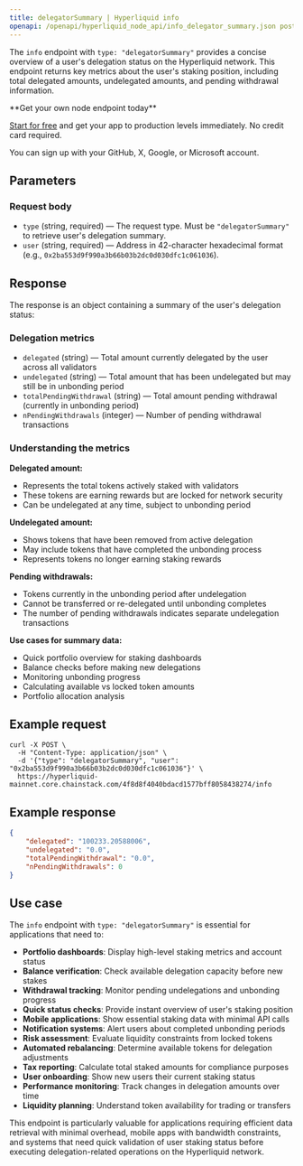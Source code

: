 ```yaml
---
title: delegatorSummary | Hyperliquid info
openapi: /openapi/hyperliquid_node_api/info_delegator_summary.json post /4f8d8f4040bdacd1577bff8058438274/info
---
```


The `info` endpoint with `type: "delegatorSummary"` provides a concise overview of a user's delegation status on the Hyperliquid network. This endpoint returns key metrics about the user's staking position, including total delegated amounts, undelegated amounts, and pending withdrawal information.

<Check>
**Get your own node endpoint today**

[Start for free](https://console.chainstack.com/) and get your app to production levels immediately. No credit card required.

You can sign up with your GitHub, X, Google, or Microsoft account.
</Check>

## Parameters

### Request body

* `type` (string, required) — The request type. Must be `"delegatorSummary"` to retrieve user's delegation summary.
* `user` (string, required) — Address in 42-character hexadecimal format (e.g., `0x2ba553d9f990a3b66b03b2dc0d030dfc1c061036`).

## Response

The response is an object containing a summary of the user's delegation status:

### Delegation metrics

* `delegated` (string) — Total amount currently delegated by the user across all validators
* `undelegated` (string) — Total amount that has been undelegated but may still be in unbonding period
* `totalPendingWithdrawal` (string) — Total amount pending withdrawal (currently in unbonding period)
* `nPendingWithdrawals` (integer) — Number of pending withdrawal transactions

### Understanding the metrics

**Delegated amount:**
- Represents the total tokens actively staked with validators
- These tokens are earning rewards but are locked for network security
- Can be undelegated at any time, subject to unbonding period

**Undelegated amount:**
- Shows tokens that have been removed from active delegation
- May include tokens that have completed the unbonding process
- Represents tokens no longer earning staking rewards

**Pending withdrawals:**
- Tokens currently in the unbonding period after undelegation
- Cannot be transferred or re-delegated until unbonding completes
- The number of pending withdrawals indicates separate undelegation transactions

**Use cases for summary data:**
- Quick portfolio overview for staking dashboards
- Balance checks before making new delegations
- Monitoring unbonding progress
- Calculating available vs locked token amounts
- Portfolio allocation analysis

## Example request

```shell Shell
curl -X POST \
  -H "Content-Type: application/json" \
  -d '{"type": "delegatorSummary", "user": "0x2ba553d9f990a3b66b03b2dc0d030dfc1c061036"}' \
  https://hyperliquid-mainnet.core.chainstack.com/4f8d8f4040bdacd1577bff8058438274/info
```

## Example response

```json
{
    "delegated": "100233.20588006",
    "undelegated": "0.0",
    "totalPendingWithdrawal": "0.0",
    "nPendingWithdrawals": 0
}
```

## Use case

The `info` endpoint with `type: "delegatorSummary"` is essential for applications that need to:

* **Portfolio dashboards**: Display high-level staking metrics and account status
* **Balance verification**: Check available delegation capacity before new stakes
* **Withdrawal tracking**: Monitor pending undelegations and unbonding progress
* **Quick status checks**: Provide instant overview of user's staking position
* **Mobile applications**: Show essential staking data with minimal API calls
* **Notification systems**: Alert users about completed unbonding periods
* **Risk assessment**: Evaluate liquidity constraints from locked tokens
* **Automated rebalancing**: Determine available tokens for delegation adjustments
* **Tax reporting**: Calculate total staked amounts for compliance purposes
* **User onboarding**: Show new users their current staking status
* **Performance monitoring**: Track changes in delegation amounts over time
* **Liquidity planning**: Understand token availability for trading or transfers

This endpoint is particularly valuable for applications requiring efficient data retrieval with minimal overhead, mobile apps with bandwidth constraints, and systems that need quick validation of user staking status before executing delegation-related operations on the Hyperliquid network.